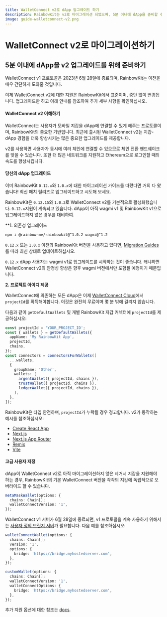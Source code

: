```yaml
---
title: WalletConnect v2로 dApp 업그레이드 하기
description: RainbowKit는 v2로 마이그레이션 되었으며, 5분 이내에 dApp을 준비할 수 있습니다
image: guide-walletconnect-v2.png
---
```


# WalletConnect v2로 마이그레이션하기

## 5분 이내에 dApp을 v2 업그레이드를 위해 준비하기

WalletConnect v1 프로토콜은 2023년 6월 28일에 종료되며, RainbowKit는 이전을 매우 간단하게 도와줄 것입니다.

이제 WalletConnect v2에 대한 지원은 RainbowKit에서 표준이며, 중단 없이 변경됩니다. 업그레이드만 하고 아래 안내를 참조하여 추가 세부 사항을 확인하십시오.

#### WalletConnect v2 이해하기

WalletConnect는 사용자가 모바일 지갑을 dApp에 연결할 수 있게 해주는 프로토콜이며, RainbowKit의 중요한 기반입니다. 최근에 출시된 WalletConnect v2는 지갑-dApp 경험을 더욱 향상시키는 많은 중요한 업그레이드를 제공합니다.

v2를 사용하면 사용자가 동시에 여러 체인에 연결할 수 있으므로 체인 전환 핸드쉐이크를 잊을 수 있습니다. 또한 더 많은 네트워크를 지원하고 Ethereum으로 로그인할 때의 속도를 향상시킵니다.

#### 당신의 dApp 업그레이드

이미 RainbowKit `0.12.x`와 `1.0.x`에 대한 마이그레이션 가이드를 따랐다면 거의 다 왔습니다! 최신 패치 릴리즈로 업그레이드하고 시도해 보세요.

RainbowKit은 `0.12.15`와 `1.0.2`로 WalletConnect v2를 기본적으로 활성화했습니다. `0.12.x`지원이 계속되고 있습니다. dApp이 아직 wagmi v1 및 RainbowKit v1으로 업그레이드하지 않은 경우를 대비하여.

\*\*1. 의존성 업그레이드

```bash
npm i @rainbow-me/rainbowkit@^1.0.2 wagmi@^1.2
```

`0.12.x` 또는 `1.0.x` 이전의 RainbowKit 버전을 사용하고 있다면, [Migration Guides](/docs/migration-guide)를 따라 최신 상태로 업데이트하십시오.

`0.12.x` dApp 사용자는 wagmi v1로 업그레이드를 시작하는 것이 좋습니다. 왜냐하면 WalletConnect v2의 안정성 향상은 향후 wagmi 버전에서만 포함될 예정이기 때문입니다.

**2. 프로젝트 아이디 제공**

WalletConnect에 의존하는 모든 dApp은 이제 [WalletConnect Cloud](https://cloud.walletconnect.com/)에서 `projectId`를 획득해야합니다. 이것은 완전히 무료이며 몇 분 밖에 걸리지 않습니다.

다음과 같이 `getDefaultWallets` 및 개별 RainbowKit 지갑 커넥터에 `projectId`를 제공하십시오:

```ts
const projectId = 'YOUR_PROJECT_ID';
const { wallets } = getDefaultWallets({
  appName: 'My RainbowKit App',
  projectId,
  chains,
});
const connectors = connectorsForWallets([
  ...wallets,
  {
    groupName: 'Other',
    wallets: [
      argentWallet({ projectId, chains }),
      trustWallet({ projectId, chains }),
      ledgerWallet({ projectId, chains }),
    ],
  },
]);
```

RainbowKit은 타입 안전하며, `projectId`가 누락될 경우 경고합니다. v2가 동작하는 예시를 참조하십시오:

-   [Create React App](https://codesandbox.io/p/sandbox/github/rainbow-me/rainbowkit/tree/main/examples/with-create-react-app)
-   [Next.js](https://codesandbox.io/p/sandbox/github/rainbow-me/rainbowkit/tree/main/examples/with-next)
-   [Next.js App Router](https://codesandbox.io/p/sandbox/github/rainbow-me/rainbowkit/tree/main/examples/with-next-app)
-   [Remix](https://codesandbox.io/p/sandbox/github/rainbow-me/rainbowkit/tree/main/examples/with-remix)
-   [Vite](https://codesandbox.io/p/sandbox/github/rainbow-me/rainbowkit/tree/main/examples/with-vite)

#### 고급 사용자 지정

dApp이 WalletConnect v2로 아직 마이그레이션하지 않은 레거시 지갑을 지원해야 하는 경우, RainbowKit의 기본 WalletConnect 버전을 각각의 지갑에 독립적으로 오버라이드 할 수 있습니다.

```ts
metaMaskWallet(options: {
  chains: Chain[];
  walletConnectVersion: '1',
});
```

WalletConnect v1 서버가 6월 28일에 종료되면, v1 프로토콜을 계속 사용하기 위해서는 [사용자 정의 브릿지 서버](https://docs.walletconnect.com/1.0/bridge-server)가 필요합니다. 다음 예를 참조하십시오:

```ts
walletConnectWallet(options: {
  chains: Chain[];
  version: '1',
  options: {
    bridge: 'https://bridge.myhostedserver.com',
  },
});

customWallet(options: {
  chains: Chain[];
  walletConnectVersion: '1',
  walletConnectOptions: {
    bridge: 'https://bridge.myhostedserver.com',
  },
});
```

추가 지원 옵션에 대한 참조는 [docs](https://www.rainbowkit.com/docs/custom-wallet-list#walletconnect).
